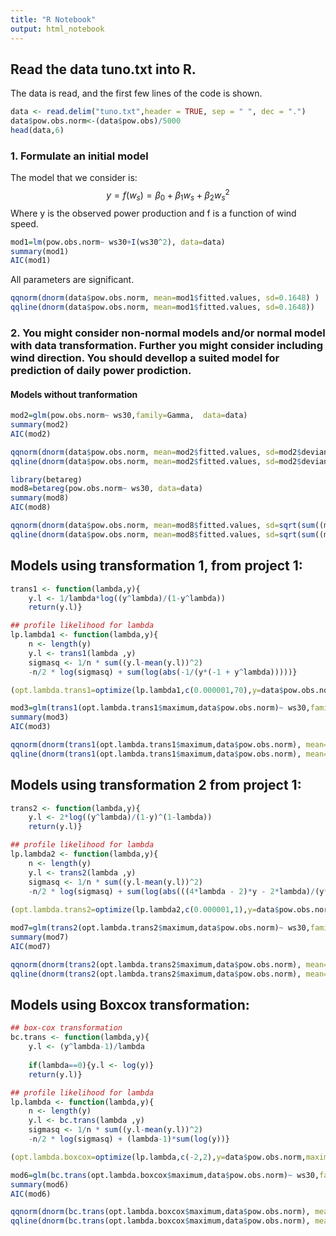 ```yaml
---
title: "R Notebook"
output: html_notebook
---
```


## Read the data tuno.txt into R.
The data is read, and the first few lines of the code is shown.
```r
data <- read.delim("tuno.txt",header = TRUE, sep = " ", dec = ".")
data$pow.obs.norm<-(data$pow.obs)/5000
head(data,6)
```


### 1. Formulate an initial model

The model that we consider is:
$$y=f(w_s)=\beta_0+\beta_1w_s+\beta_2w_s^2$$
Where y is the observed power production and f is a function of wind speed.
```r
mod1=lm(pow.obs.norm~ ws30+I(ws30^2), data=data)
summary(mod1)
AIC(mod1)
```
All parameters are significant.

```r
qqnorm(dnorm(data$pow.obs.norm, mean=mod1$fitted.values, sd=0.1648) )
qqline(dnorm(data$pow.obs.norm, mean=mod1$fitted.values, sd=0.1648))
```

### 2. You might consider non-normal models and/or normal model with data transformation. Further you might consider including wind direction. You should devellop a suited model for prediction of daily power prodiction. 

#### Models without tranformation 
```r
mod2=glm(pow.obs.norm~ ws30,family=Gamma,  data=data)
summary(mod2)
AIC(mod2)
```

```r
qqnorm(dnorm(data$pow.obs.norm, mean=mod2$fitted.values, sd=mod2$deviance) )
qqline(dnorm(data$pow.obs.norm, mean=mod2$fitted.values, sd=mod2$deviance))
```
```r
library(betareg)
mod8=betareg(pow.obs.norm~ ws30, data=data)
summary(mod8)
AIC(mod8)
```

```r
qqnorm(dnorm(data$pow.obs.norm, mean=mod8$fitted.values, sd=sqrt(sum((mod8$residuals)^2)/(length(data$pow.obs.norm)-2))))
qqline(dnorm(data$pow.obs.norm, mean=mod8$fitted.values, sd=sqrt(sum((mod8$residuals)^2)/(length(data$pow.obs.norm)-2))))
```


## Models using transformation 1, from project 1:
```r
trans1 <- function(lambda,y){
    y.l <- 1/lambda*log((y^lambda)/(1-y^lambda))
    return(y.l)}

## profile likelihood for lambda
lp.lambda1 <- function(lambda,y){
    n <- length(y)
    y.l <- trans1(lambda ,y)
    sigmasq <- 1/n * sum((y.l-mean(y.l))^2)
    -n/2 * log(sigmasq) + sum(log(abs(-1/(y*(-1 + y^lambda)))))}

(opt.lambda.trans1=optimize(lp.lambda1,c(0.000001,70),y=data$pow.obs.norm, maximum=TRUE))

```

```r
mod3=glm(trans1(opt.lambda.trans1$maximum,data$pow.obs.norm)~ ws30,family=gaussian,  data=data)
summary(mod3)
AIC(mod3)
```

```r
qqnorm(dnorm(trans1(opt.lambda.trans1$maximum,data$pow.obs.norm), mean=mod3$fitted.values, sd=mod3$deviance) ,main="Distribution after boxcox transformation")
qqline(dnorm(trans1(opt.lambda.trans1$maximum,data$pow.obs.norm), mean=mod3$fitted.values, sd=mod3$deviance))

```
## Models using transformation 2 from project 1:
```r
trans2 <- function(lambda,y){
    y.l <- 2*log((y^lambda)/(1-y)^(1-lambda))
    return(y.l)}

## profile likelihood for lambda
lp.lambda2 <- function(lambda,y){
    n <- length(y)
    y.l <- trans2(lambda ,y)
    sigmasq <- 1/n * sum((y.l-mean(y.l))^2)
    -n/2 * log(sigmasq) + sum(log(abs(((4*lambda - 2)*y - 2*lambda)/(y*(-1 + y)))))}
    
(opt.lambda.trans2=optimize(lp.lambda2,c(0.000001,1),y=data$pow.obs.norm, maximum=TRUE))

```
```r
mod7=glm(trans2(opt.lambda.trans2$maximum,data$pow.obs.norm)~ ws30,family=gaussian,  data=data)
summary(mod7)
AIC(mod7)
```
```r
qqnorm(dnorm(trans2(opt.lambda.trans2$maximum,data$pow.obs.norm), mean=mod7$fitted.values, sd=mod7$deviance))
qqline(dnorm(trans2(opt.lambda.trans2$maximum,data$pow.obs.norm), mean=mod7$fitted.values, sd=mod7$deviance))
```


## Models using Boxcox transformation: 
```r
## box-cox transformation
bc.trans <- function(lambda,y){
    y.l <- (y^lambda-1)/lambda
    
    if(lambda==0){y.l <- log(y)}
    return(y.l)}

## profile likelihood for lambda
lp.lambda <- function(lambda,y){
    n <- length(y)
    y.l <- bc.trans(lambda ,y)
    sigmasq <- 1/n * sum((y.l-mean(y.l))^2)
    -n/2 * log(sigmasq) + (lambda-1)*sum(log(y))}

(opt.lambda.boxcox=optimize(lp.lambda,c(-2,2),y=data$pow.obs.norm,maximum=TRUE))
```

```r
mod6=glm(bc.trans(opt.lambda.boxcox$maximum,data$pow.obs.norm)~ ws30,family=gaussian,  data=data)
summary(mod6)
AIC(mod6)
```

```r
qqnorm(dnorm(bc.trans(opt.lambda.boxcox$maximum,data$pow.obs.norm), mean=mod6$fitted.values, sd=mod6$deviance))
qqline(dnorm(bc.trans(opt.lambda.boxcox$maximum,data$pow.obs.norm), mean=mod6$fitted.values, sd=mod6$deviance))
```

